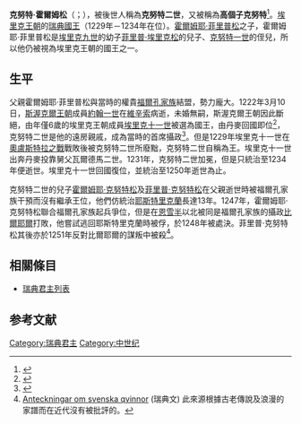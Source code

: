 {{Infobox royalty
| name         = 克努特二世
| title        = 瑞典國王
| titletext    = 
| more         = 
| image        = Canute_II_of_Sweden_coin_1905.jpg
| image_size   =
| alt          = 
| caption      = 印有克努特二世[[肖像|肖像]]的[[錢幣|錢幣]]
| succession   = [[瑞典國王|瑞典國王]]
| reign        = 1229年－1234年
| predecessor = [[埃里克·埃里克松|埃里克十一世]]
| successor   = [[埃里克·埃里克松|埃里克十一世]]
| spouse= 
| spouse-type  =
| consort      =
| issue        = 
| issue-link   = 
| issue-pipe   = 
| full name    =
| era name     = 
| era dates    = 
| posthumous name = 
| temple name  = 
| house        =[[埃里克王朝|埃里克王朝]]
| father       =[[霍爾姆耶·菲里普松|霍爾姆耶·菲里普松]]
| mother       =
| birth_date   =
| birth_place  =
| death_date   = 1234年
| death_place  = 
| burial_date  = 
| burial_place =
| occupation   = 
| signature    = 
| religion     = 
}}

'''克努特·霍爾姆松'''（{{lang-sv|Knut Holmgersson 或 Knut Långe till Sko}}；{{bd||？|1234年|}}），被後世人稱為'''克努特二世'''，又被稱為'''高個子克努特'''<ref>{{cite web|url=http://www.royalcourt.se/royalcourt/themonarchytheroyalcourt/theswedishmonarchy/themonarchyinsweden/themonarchsofsweden.4.396160511584257f2180005932.html|title=Kings and Queens of Sweden — A thousand year succession|accessdate=28 January 2010|publisher=Royal Court of Sweden|archive-date=2010-01-10|archive-url=https://web.archive.org/web/20100110043049/http://www.royalcourt.se/royalcourt/themonarchytheroyalcourt/theswedishmonarchy/themonarchyinsweden/themonarchsofsweden.4.396160511584257f2180005932.html|dead-url=no}}</ref>。[[埃里克王朝|埃里克王朝]]的[[瑞典國王|瑞典國王]]（1229年－1234年在位）。[[霍爾姆耶·菲里普松|霍爾姆耶·菲里普松]]之子，霍爾姆耶·菲里普松是[[埃里克九世|埃里克九世]]的幼子[[菲里普·埃里克松|菲里普·埃里克松]]的兒子、[[克努特·埃里克松|克努特一世]]的侄兒，所以他仍被視為埃里克王朝的國王之一。

== 生平 ==
父親霍爾姆耶·菲里普松與當時的權貴[[福爾孔王朝|福爾孔家族]]結盟，勢力龐大。1222年3月10日，[[斯渥克爾王朝|斯渥克爾王朝]]成員[[約翰一世_(瑞典)|約翰一世]]在[[維辛索|維辛索]]病逝，未婚無嗣，斯渥克爾王朝因此斷絕，由年僅6歲的埃里克王朝成員[[埃里克·埃里克松|埃里克十一世]]被選為國王，由丹麥回國即位<ref>{{Cite web |url=http://runeberg.org/nfbl/0780.html |title=''Johan 1. (I) Sverkersson'' (Nordisk familjebok) |accessdate=2017-01-08 |archive-date=2016-09-13 |archive-url=https://web.archive.org/web/20160913213125/http://runeberg.org/nfbl/0780.html |dead-url=no }}</ref>，克努特二世是他的遠房親戚，成為當時的首席攝政<ref>{{Cite web |url=http://www.sollidensbil.se/sol_sv.kungar4.htm |title=''Johan Sverkersson, kung 1216-22'' (Sverkerättens strid mot Eriksätten) |accessdate=2017-01-08 |archive-date=2017-01-07 |archive-url=https://web.archive.org/web/20170107171502/http://www.sollidensbil.se/sol_sv.kungar4.htm |dead-url=no }}</ref>。但是1229年埃里克十一世在[[奧盧斯特拉之戰|奧盧斯特拉之戰]]戰敗後被克努特二世所廢黜，克努特二世自稱為王。埃里克十一世出奔丹麥投靠舅父瓦爾德馬二世。1231年，克努特二世加冕，但是只統治至1234年便逝世。埃里克十一世回國復位，並統治至1250年逝世為止。

克努特二世的兒子[[霍爾姆耶·克努特松|霍爾姆耶·克努特松]]及[[菲里普·克努特松|菲里普·克努特松]]在父親逝世時被福爾孔家族干預而沒有繼承王位，他們仿統治[[耶斯特里克蘭|耶斯特里克蘭]]長達13年。1247年，霍爾姆耶·克努特松聯合福爾孔家族起兵爭位，但是在[[恩雪半|恩雪半]]以北被同是福爾孔家族的攝政[[比爾耶爾|比爾耶爾]]打敗，他嘗試逃回耶斯特里克蘭時被俘，於1248年被處決。菲里普·克努特松其後亦於1251年反對比爾耶爾的謀叛中被殺<ref>[http://runeberg.org/sqvinnor/0209.html Anteckningar om svenska qvinnor] {{Wayback|url=http://runeberg.org/sqvinnor/0209.html |date=20161123133554 }}  (瑞典文) 此來源根據古老傳說及浪漫的家譜而在近代沒有被批評的。</ref>。

== 相關條目 ==
* [[瑞典君主列表|瑞典君主列表]]

== 参考文献 ==
{{Reflist}}

{{s-start}}
{{s-hou|[[埃里克王朝|埃里克王朝]]||？||1234年|name=克努特二世}}
{{s-reg}}
{{s-bef|before=[[埃里克·埃里克松|埃里克十一世]]}}
{{s-ttl|title=[[瑞典君主列表|瑞典國王]]|years=1229年–1234年}}
{{s-aft|after=[[埃里克·埃里克松|埃里克十一世]]}}
{{s-end}}

{{瑞典君主}}

{{Authority control}}
[[Category:瑞典君主|Category:瑞典君主]]
[[Category:中世纪|Category:中世纪]]